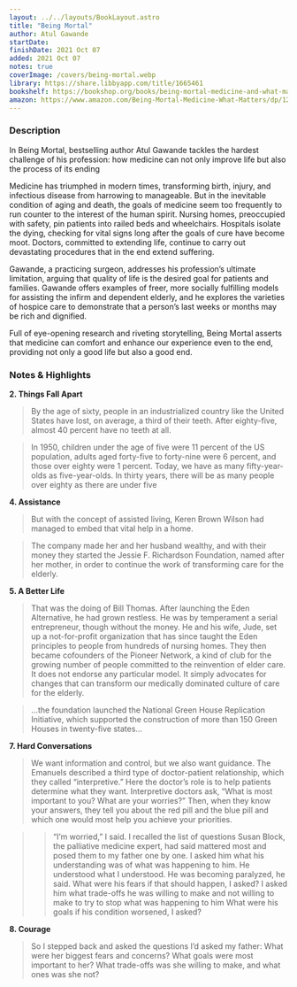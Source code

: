 ```yaml
---
layout: ../../layouts/BookLayout.astro
title: "Being Mortal"
author: Atul Gawande
startDate:
finishDate: 2021 Oct 07
added: 2021 Oct 07
notes: true
coverImage: /covers/being-mortal.webp
library: https://share.libbyapp.com/title/1665461
bookshelf: https://bookshop.org/books/being-mortal-medicine-and-what-matters-in-the-end/9781250076229
amazon: https://www.amazon.com/Being-Mortal-Medicine-What-Matters/dp/1250076226/
---
```


<ReadingTime
  startDate  = {frontmatter.startDate}
  finishDate = {frontmatter.finishDate}
/>

### Description
In Being Mortal, bestselling author Atul Gawande tackles the hardest challenge of his profession: how medicine can not only improve life but also the process of its ending

Medicine has triumphed in modern times, transforming birth, injury, and infectious disease from harrowing to manageable. But in the inevitable condition of aging and death, the goals of medicine seem too frequently to run counter to the interest of the human spirit. Nursing homes, preoccupied with safety, pin patients into railed beds and wheelchairs. Hospitals isolate the dying, checking for vital signs long after the goals of cure have become moot. Doctors, committed to extending life, continue to carry out devastating procedures that in the end extend suffering.

Gawande, a practicing surgeon, addresses his profession’s ultimate limitation, arguing that quality of life is the desired goal for patients and families. Gawande offers examples of freer, more socially fulfilling models for assisting the infirm and dependent elderly, and he explores the varieties of hospice care to demonstrate that a person’s last weeks or months may be rich and dignified.

Full of eye-opening research and riveting storytelling, Being Mortal asserts that medicine can comfort and enhance our experience even to the end, providing not only a good life but also a good end.

### Notes & Highlights
**2. Things Fall Apart**
> By the age of sixty, people in an industrialized country like the United States have lost, on average, a third of their teeth. After eighty-five, almost 40 percent have no teeth at all.

> In 1950, children under the age of five were 11 percent of the US population, adults aged forty-five to forty-nine were 6 percent, and those over eighty were 1 percent. Today, we have as many fifty-year-olds as five-year-olds. In thirty years, there will be as many people over eighty as there are under five

**4. Assistance**
> But with the concept of assisted living, Keren Brown Wilson had managed to embed that vital help in a home.

> The company made her and her husband wealthy, and with their money they started the Jessie F. Richardson Foundation, named after her mother, in order to continue the work of transforming care for the elderly.

**5. A Better Life**
> That was the doing of Bill Thomas. After launching the Eden Alternative, he had grown restless. He was by temperament a serial entrepreneur, though without the money. He and his wife, Jude, set up a not-for-profit organization that has since taught the Eden principles to people from hundreds of nursing homes. They then became cofounders of the Pioneer Network, a kind of club for the growing number of people committed to the reinvention of elder care. It does not endorse any particular model. It simply advocates for changes that can transform our medically dominated culture of care for the elderly.

> …the foundation launched the National Green House Replication Initiative, which supported the construction of more than 150 Green Houses in twenty-five states…

**7. Hard Conversations**
> We want information and control, but we also want guidance. The Emanuels described a third type of doctor-patient relationship, which they called “interpretive.” Here the doctor’s role is to help patients determine what they want. Interpretive doctors ask, “What is most important to you? What are your worries?” Then, when they know your answers, they tell you about the red pill and the blue pill and which one would most help you achieve your priorities.

>> “I’m worried,” I said. I recalled the list of questions Susan Block, the palliative medicine expert, had said mattered most and posed them to my father one by one. I asked him what his understanding was of what was happening to him.
He understood what I understood. He was becoming paralyzed, he said.
What were his fears if that should happen, I asked?
I asked him what trade-offs he was willing to make and not willing to make to try to stop what was happening to him
What were his goals if his condition worsened, I asked?

**8. Courage**
>  So I stepped back and asked the questions I’d asked my father: What were her biggest fears and concerns? What goals were most important to her? What trade-offs was she willing to make, and what ones was she not?

<BuyBook
  library   = {frontmatter.library}
  bookshelf = {frontmatter.bookshelf}
  amazon    = {frontmatter.amazon}
/>
